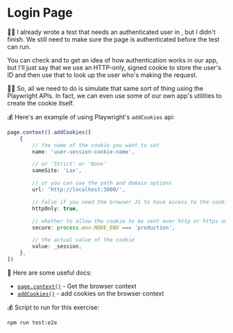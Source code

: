 # Login Page

🧝‍♀️ I already wrote a test that needs an authenticated user
in <InlineFile file="tests/e2e/settings-profile.test.ts" />, but I didn't
finish. We still need to make sure the page is authenticated before the test can
run.

You can check <InlineFile file="app/utils/auth.server.ts" />
and <InlineFile file="app/utils/session.server.ts" /> to get an idea of how
authentication works in our app, but I'll just say that we use an HTTP-only,
signed cookie to store the user's ID and then use that to look up the user
who's making the request.

👨‍💼 So, all we need to do is simulate that same sort of thing using the Playwright
APIs. In fact, we can even use some of our own app's utilities to create the
cookie itself.

💰 Here's an example of using Playwright's `addCookies` api:

```ts
page.context().addCookies([
	{
		// the name of the cookie you want to set
		name: 'user-session-cookie-name',

		// or 'Strict' or 'None'
		sameSite: 'Lax',

		// or you can use the path and domain options
		url: 'http://localhost:3000/',

		// false if you need the browser JS to have access to the cookie
		httpOnly: true,

		// whether to allow the cookie to be sent over http or https only
		secure: process.env.NODE_ENV === 'production',

		// the actual value of the cookie
		value: _session,
	},
])
```

📜 Here are some useful docs:

- [`page.context()`](https://playwright.dev/docs/api/class-page#page-context) - Get the browser context
- [`addCookies()`](https://playwright.dev/docs/api/class-browsercontext#browser-context-add-cookies) - add cookies on the browser context

💰 Script to run for this exercise:

```sh
npm run test:e2e
```

